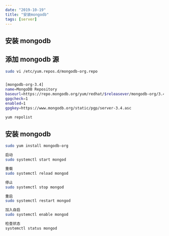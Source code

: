 ```yaml
---
date: "2019-10-19"
title: "安装mongodb"
tags: [server]
---
```


## 安装 mongodb

## 添加 mongodb 源

```bash
sudo vi /etc/yum.repos.d/mongodb-org.repo


[mongodb-org-3.4]
name=MongoDB Repository
baseurl=https://repo.mongodb.org/yum/redhat/$releasever/mongodb-org/3.4/x86_64/
gpgcheck=1
enabled=1
gpgkey=https://www.mongodb.org/static/pgp/server-3.4.asc
```

```bash
yum repolist
```

## 安装 mongodb

```bash
sudo yum install mongodb-org

启动
sudo systemctl start mongod

重载
sudo systemctl reload mongod

停止
sudo systemctl stop mongod

重启
sudo systemctl restart mongod

加入自启
sudo systemctl enable mongod

检查状态
systemctl status mongod

```
